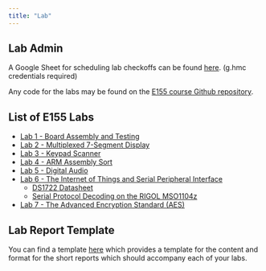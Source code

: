 ```yaml
---
title: "Lab"
---
```


## Lab Admin

A Google Sheet for scheduling lab checkoffs can be found [here]({{< var lab-checkoff-gsheet-url >}}). (g.hmc credentials required)

Any code for the labs may be found on the [E155 course Github repository]({{< var github-url >}}).

## List of E155 Labs

* [Lab 1 - Board Assembly and Testing](/lab/lab1)
* [Lab 2 - Multiplexed 7-Segment Display](/lab/lab2)
* [Lab 3 - Keypad Scanner](/lab/lab3)
* [Lab 4 - ARM Assembly Sort](/lab/lab4)
* [Lab 5 - Digital Audio](/lab/lab5)
* [Lab 6 - The Internet of Things and Serial Peripheral Interface](/lab/lab6)
  * [DS1722 Datasheet](https://datasheets.maximintegrated.com/en/ds/DS1722.pdf)
  * [Serial Protocol Decoding on the RIGOL MSO1104z](/assets/lab/Serial Protocol Decoding on the RIGOL MSO1104z.pdf)
* [Lab 7 - The Advanced Encryption Standard (AES)](/lab/lab7)

## Lab Report Template

You can find a template [here](./lab-report-template/lab-report-template.qmd) which provides a template for the content and format for the short reports which should accompany each of your labs.